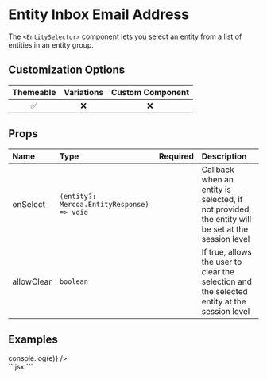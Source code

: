 
# Entity Inbox Email Address

The `<EntitySelector>` component lets you select an entity from a list of entities in an entity group.

## Customization Options

| Themeable | Variations | Custom Component |
| :-------: | :--------: | :--------------: |
|    ✅     |     ❌     |        ❌        |

## Props

| Name                | Type                                              | Required | Description                                                     |
| :-------------------| :-------------------------------------------------| :--------| :---------------------------------------------------------------|
| onSelect            | `(entity?: Mercoa.EntityResponse) => void`        |          | Callback when an entity is selected, if not provided, the entity will be set at the session level |
| allowClear          | `boolean`                                         |          | If true, allows the user to clear the selection and the selected entity at the session level                 |


## Examples

<ComponentContainer>
<div style={{marginBottom: '100px'}}>
  <EntitySelector onSelect={(e) => console.log(e)} />
</div>
  ```jsx
<EntitySelector />
  ```
</ComponentContainer>